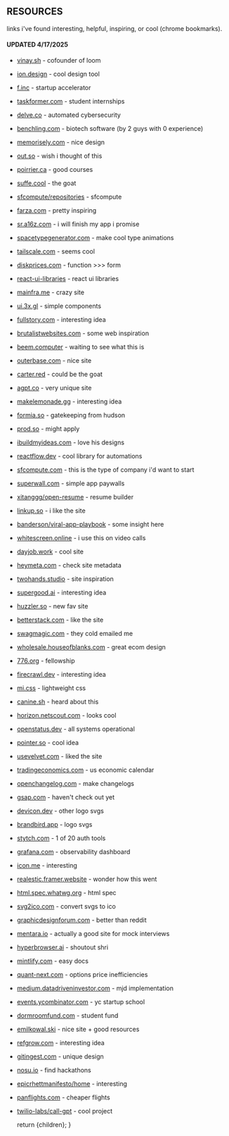 
## RESOURCES

links i've found interesting, helpful, inspiring, or cool (chrome bookmarks).

#### UPDATED 4/17/2025

- [vinay.sh](https://vinay.sh/) - cofounder of loom
- [ion.design](https://ion.design/) - cool design tool
- [f.inc](https://f.inc/) - startup accelerator
- [taskformer.com](https://taskformer.com/) - student internships
- [delve.co](https://delve.co/) - automated cybersecurity
- [benchling.com](https://www.benchling.com/) - biotech software (by 2 guys with 0 experience)
- [memorisely.com](https://www.memorisely.com/) - nice design
- [out.so](https://out.so/) - wish i thought of this
- [poirrier.ca](https://www.poirrier.ca/) - good courses
- [suffe.cool](http://suffe.cool/) - the goat
- [sfcompute/repositories](https://github.com/orgs/sfcompute/repositories) - sfcompute
- [farza.com](https://farza.com/) - pretty inspiring
- [sr.a16z.com](https://sr.a16z.com/) - i will finish my app i promise
- [spacetypegenerator.com](https://spacetypegenerator.com/) - make cool type animations
- [tailscale.com](https://tailscale.com/) - seems cool
- [diskprices.com](https://diskprices.com/) - function >>> form
- [react-ui-libraries](https://react-ui-libraries.vercel.app/) - react ui libraries
- [mainfra.me](https://mainfra.me/) - crazy site
- [ui.3x.gl](https://ui.3x.gl/) - simple components
- [fullstory.com](https://www.fullstory.com/) - interesting idea
- [brutalistwebsites.com](https://brutalistwebsites.com/) - some web inspiration
- [beem.computer](https://beem.computer/) - waiting to see what this is
- [outerbase.com](https://www.outerbase.com/) - nice site
- [carter.red](https://carter.red/) - could be the goat
- [agpt.co](https://agpt.co/) - very unique site
- [makelemonade.gg](https://makelemonade.gg/) - interesting idea
- [formia.so](https://www.formia.so/new) - gatekeeping from hudson
- [prod.so](https://www.prod.so/) - might apply
- [ibuildmyideas.com](https://ibuildmyideas.com/) - love his designs
- [reactflow.dev](https://reactflow.dev/) - cool library for automations
- [sfcompute.com](https://sfcompute.com/) - this is the type of company i'd want to start
- [superwall.com](https://superwall.com/) - simple app paywalls
- [xitanggg/open-resume](https://github.com/xitanggg/open-resume?tab=AGPL-3.0-1-ov-file) - resume builder
- [linkup.so](https://www.linkup.so/) - i like the site
- [banderson/viral-app-playbook](https://docs.google.com/document/d/1hzkXItqc3AuWs59QEP4V42fM45G4_jWJ73Uiqk62pjs/edit?tab=t.r8rc6wq6z6pb) - some insight here
- [whitescreen.online](https://www.whitescreen.online/) - i use this on video calls
- [dayjob.work](https://dayjob.work/) - cool site
- [heymeta.com](https://www.heymeta.com/) - check site metadata
- [twohands.studio](https://www.twohands.studio/) - site inspiration
- [supergood.ai](https://www.supergood.ai/) - interesting idea
- [huzzler.so](https://huzzler.so/) - new fav site
- [betterstack.com](https://betterstack.com/) - like the site
- [swagmagic.com](https://www.swagmagic.com/) - they cold emailed me
- [wholesale.houseofblanks.com](https://wholesale.houseofblanks.com/catalogue) - great ecom design
- [776.org](https://776.org/) - fellowship
- [firecrawl.dev](https://www.firecrawl.dev/) - interesting idea
- [mi.css](https://github.com/FelipeIzolan/mi.css) - lightweight css
- [canine.sh](https://canine.sh/) - heard about this
- [horizon.netscout.com](https://horizon.netscout.com/) - looks cool
- [openstatus.dev](https://www.openstatus.dev/) - all systems operational
- [pointer.so](https://pointer.so/) - cool idea
- [usevelvet.com](https://www.usevelvet.com/) - liked the site
- [tradingeconomics.com](https://tradingeconomics.com/united-states/calendar) - us economic calendar
- [openchangelog.com](https://openchangelog.com/) - make changelogs
- [gsap.com](https://gsap.com/) - haven't check out yet
- [devicon.dev](https://devicon.dev/) - other logo svgs
- [brandbird.app](https://www.brandbird.app/tools/svg-company-logos) - logo svgs
- [stytch.com](https://stytch.com/) - 1 of 20 auth tools
- [grafana.com](https://grafana.com/) - observability dashboard
- [icon.me](https://icon.me/) - interesting
- [realestic.framer.website](https://realestic.framer.website/) - wonder how this went
- [html.spec.whatwg.org](https://html.spec.whatwg.org/multipage/) - html spec
- [svg2ico.com](https://svg2ico.com/) - convert svgs to ico
- [graphicdesignforum.com](https://www.graphicdesignforum.com/) - better than reddit
- [mentara.io](https://www.mentara.io/user/home) - actually a good site for mock interviews
- [hyperbrowser.ai](https://www.hyperbrowser.ai/) - shoutout shri
- [mintlify.com](https://mintlify.com/) - easy docs
- [quant-next.com](https://quant-next.com/the-merton-jump-diffusion-model/) - options price inefficiencies
- [medium.datadriveninvestor.com](https://medium.datadriveninvestor.com/i-needed-money-so-i-started-qdata-trading-deb1c1f31efc) - mjd implementation
- [events.ycombinator.com](https://events.ycombinator.com/ai-sus) - yc startup school
- [dormroomfund.com](https://dormroomfund.com/) - student fund
- [emilkowal.ski](https://emilkowal.ski/) - nice site + good resources
- [refgrow.com](https://refgrow.com/) - interesting idea
- [gitingest.com](https://gitingest.com/) - unique design
- [nosu.io](https://www.nosu.io/) - find hackathons
- [epicrhettmanifesto/home](https://sites.google.com/view/epicrhettmanifesto/home) - interesting
- [panflights.com](https://panflights.com/en/) - cheaper flights
- [twilio-labs/call-gpt](https://github.com/twilio-labs/call-gpt) - cool project

  return <MdxLayout>{children}</MdxLayout>;
}
